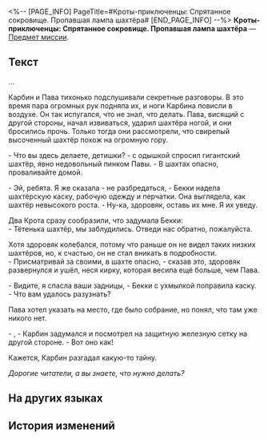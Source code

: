 <%-- [PAGE_INFO]
PageTitle=#Кроты-приключенцы: Спрятанное сокровище. Пропавшая лампа шахтёра#
[END_PAGE_INFO] --%>
{{Предмет Инфобокс
|id          = 140171
|Изображение = Предмет Записи.png
|Тип         = Предмет миссии
|Инвентарь   = Миссии
|Редкость    = 3
|Эффект      = 
|Описание    = Несколько страниц из детской приключенческой книги, очень популярной в Белобоге.
}}
{{Описание|''«Кроты, Кроты,<br />Сильны и умны!<br />Кроты, Кроты,<br />Вам в руки бразды!»''}}
'''Кроты-приключенцы: Спрятанное сокровище. Пропавшая лампа шахтёра''' — [[Предмет миссии]].

==Текст==
<div align="center">{{Цвет|Ключевой|Пропавшая лампа шахтёра}}</div>
...

Карбин и Пава тихонько подслушивали секретные разговоры. В это время пара огромных рук подняла их, и ноги Карбина повисли в воздухе. Он так испугался, что не знал, что делать. Пава, висящий с другой стороны, начал извиваться, ударил шахтёра ногой, и они бросились прочь. Только тогда они рассмотрели, что свирепый высоченный шахтёр похож на огромную гору.

- Что вы здесь делаете, детишки? - с одышкой спросил гигантский шахтёр, явно недовольный пинком Павы. - В шахтах опасно, проваливайте домой.

- Эй, ребята. Я же сказала - не разбредаться, - Бекки надела шахтёрскую каску, рабочую одежду и перчатки. Она выглядела, как шахтёр невысокого роста. - Ну-ка, здоровяк, оставь их мне. Я их уведу.

Два Крота сразу сообразили, что задумала Бекки:<br />- Тётенька шахтёр, мы заблудились. Отведи нас обратно, пожалуйста.

Хотя здоровяк колебался, потому что раньше он не видел таких низких шахтёров, но, к счастью, он не стал вникать в подробности.<br />- Присматривай за своими, в шахте опасно, - сказав это, здоровяк развернулся и ушёл, неся кирку, которая весила ещё больше, чем Пава.

- Видите, я спасла ваши задницы, - Бекки с ухмылкой поправила каску. - Что вам удалось разузнать?

Пава хотел указать на место, где было собрание, но понял, что там уже никого нет.

- {{Цвет|Выделенный|Помню, они говорили: «Пусть всё вернётся на круги своя, пусть звёзды вернутся на небеса...»}}, - Карбин задумался и посмотрел на защитную железную сетку на другой стороне. - Вот оно как!

Кажется, Карбин разгадал какую-то тайну.

''Дорогие читатели, а вы знаете, что нужно делать?''

{{Цвет|Выделенный|''Кротовий совет: внимательно осмотрите шахтёрские лампы вокруг вас, чтобы найти ответ.''}}

==На других языках==
{{На других языках
|en   = ''The Adventurous Moles: Hidden Treasure'' &mdash; "The Missing Miner's Lamp"
|zhs  = 《冒险鼹鼠队：隐形的宝藏》消失的矿灯
|zht  = 《冒險鼴鼠隊：隱形的寶藏》消失的礦燈
|ja   = 『モグラ冒険隊・見えない宝物』消えたカンテラ
|ko   = ≪두더지 모험단: 숨겨진 보물≫ 사라진 마이너 램프
|es   = La lámpara desaparecida - «Los topos aventureros: el tesoro invisible»
|fr   = ''Les Taupes aventurières&nbsp;: Le trésor caché'' &mdash; «&nbsp;La lampe de mineur disparue&nbsp;»
|ru   = Кроты-приключенцы: Спрятанное сокровище. Пропавшая лампа шахтёра
|th   = "การผจญภัยของแก๊งตัวตุ่น: สมบัติเร้นลับ" - โคมไฟเหมืองที่หายไป
|vi   = "Đội Chuột Chũi Phiêu Lưu: Kho Báu Ẩn Giấu" - Đèn Mỏ Biến Mất
|de   = „Die abenteuerlustigen Maulwürfe: Verborgener Schatz“ – Die verschwundene Grubenlampe
|id   = "Petualang The Moles: Harta Karun Tersembunyi" &mdash; Penerang Tambang yang Menghilang
|pt   = "As Toupeiras Aventureiras: Tesouro Escondido" – "A Lanterna de Minerador Perdida"
}}

==История изменений==
{{История изменений|3.5}}